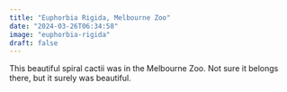 ```yaml
---
title: "Euphorbia Rigida, Melbourne Zoo"
date: "2024-03-26T06:34:58"
image: "euphorbia-rigida"
draft: false
---
```


This beautiful spiral cactii was in the Melbourne Zoo. Not sure it belongs there, but it surely was beautiful.
